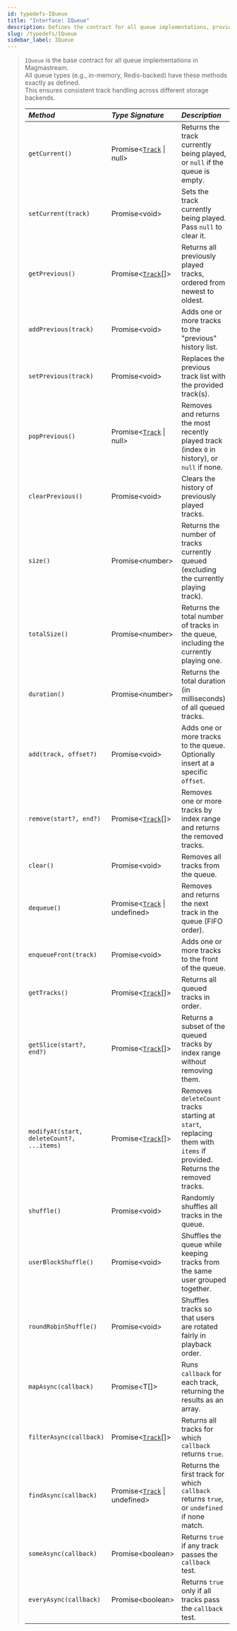 ```yaml
---
id: typedefs-IQueue
title: "Interface: IQueue"
description: Defines the contract for all queue implementations, providing asynchronous track management operations.
slug: /typedefs/IQueue
sidebar_label: IQueue
---
```


> `IQueue` is the base contract for all queue implementations in Magmastream.  
> All queue types (e.g., in-memory, Redis-backed) have these methods exactly as defined.  
> This ensures consistent track handling across different storage backends.
> 
> | <i className="fa-solid fa-hashtag"/> Method | <i className="fa-solid fa-font"/> Type Signature       | <i className="fa-solid fa-list"/> Description                                                                          |
> |:--------------------------------------------|:-------------------------------------------------------|:-----------------------------------------------------------------------------------------------------------------------|
> | `getCurrent()`                              | Promise&lt;[`Track`](./Track.mdx) &#124; null&gt;      | Returns the track currently being played, or `null` if the queue is empty.                                             |
> | `setCurrent(track)`                         | Promise&lt;void&gt;                                    | Sets the track currently being played. Pass `null` to clear it.                                                        |
> | `getPrevious()`                             | Promise&lt;[`Track`](./Track.mdx)[]&gt;                | Returns all previously played tracks, ordered from newest to oldest.                                                   |
> | `addPrevious(track)`                        | Promise&lt;void&gt;                                    | Adds one or more tracks to the "previous" history list.                                                                |
> | `setPrevious(track)`                        | Promise&lt;void&gt;                                    | Replaces the previous track list with the provided track(s).                                                           |
> | `popPrevious()`                             | Promise&lt;[`Track`](./Track.mdx) &#124; null&gt;      | Removes and returns the most recently played track (index `0` in history), or `null` if none.                          |
> | `clearPrevious()`                           | Promise&lt;void&gt;                                    | Clears the history of previously played tracks.                                                                        |
> | `size()`                                    | Promise&lt;number&gt;                                  | Returns the number of tracks currently queued (excluding the currently playing track).                                 |
> | `totalSize()`                               | Promise&lt;number&gt;                                  | Returns the total number of tracks in the queue, including the currently playing one.                                  |
> | `duration()`                                | Promise&lt;number&gt;                                  | Returns the total duration (in milliseconds) of all queued tracks.                                                     |
> | `add(track, offset?)`                       | Promise&lt;void&gt;                                    | Adds one or more tracks to the queue. Optionally insert at a specific `offset`.                                        |
> | `remove(start?, end?)`                      | Promise&lt;[`Track`](./Track.mdx)[]&gt;                | Removes one or more tracks by index range and returns the removed tracks.                                              |
> | `clear()`                                   | Promise&lt;void&gt;                                    | Removes all tracks from the queue.                                                                                     |
> | `dequeue()`                                 | Promise&lt;[`Track`](./Track.mdx) &#124; undefined&gt; | Removes and returns the next track in the queue (FIFO order).                                                          |
> | `enqueueFront(track)`                       | Promise&lt;void&gt;                                    | Adds one or more tracks to the front of the queue.                                                                     |
> | `getTracks()`                               | Promise&lt;[`Track`](./Track.mdx)[]&gt;                | Returns all queued tracks in order.                                                                                    |
> | `getSlice(start?, end?)`                    | Promise&lt;[`Track`](./Track.mdx)[]&gt;                | Returns a subset of the queued tracks by index range without removing them.                                            |
> | `modifyAt(start, deleteCount?, ...items)`   | Promise&lt;[`Track`](./Track.mdx)[]&gt;                | Removes `deleteCount` tracks starting at `start`, replacing them with `items` if provided. Returns the removed tracks. |
> | `shuffle()`                                 | Promise&lt;void&gt;                                    | Randomly shuffles all tracks in the queue.                                                                             |
> | `userBlockShuffle()`                        | Promise&lt;void&gt;                                    | Shuffles the queue while keeping tracks from the same user grouped together.                                           |
> | `roundRobinShuffle()`                       | Promise&lt;void&gt;                                    | Shuffles tracks so that users are rotated fairly in playback order.                                                    |
> | `mapAsync(callback)`                        | Promise&lt;T[]&gt;                                     | Runs `callback` for each track, returning the results as an array.                                                     |
> | `filterAsync(callback)`                     | Promise&lt;[`Track`](./Track.mdx)[]&gt;                | Returns all tracks for which `callback` returns `true`.                                                                |
> | `findAsync(callback)`                       | Promise&lt;[`Track`](./Track.mdx) &#124; undefined&gt; | Returns the first track for which `callback` returns `true`, or `undefined` if none match.                             |
> | `someAsync(callback)`                       | Promise&lt;boolean&gt;                                 | Returns `true` if any track passes the `callback` test.                                                                |
> | `everyAsync(callback)`                      | Promise&lt;boolean&gt;                                 | Returns `true` only if all tracks pass the `callback` test.                                                            |
